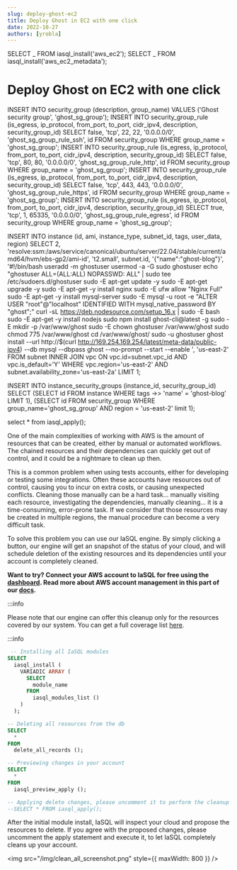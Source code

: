 ```yaml
---
slug: deploy-ghost-ec2
title: Deploy Ghost in EC2 with one click
date: 2022-10-27
authors: [yrobla]
---
```


SELECT _ FROM iasql_install('aws_ec2');
SELECT _ FROM iasql_install('aws_ec2_metadata');

# Deploy Ghost on EC2 with one click

INSERT INTO security_group (description, group_name) VALUES ('Ghost security group', 'ghost_sg_group');
INSERT INTO security_group_rule (is_egress, ip_protocol, from_port, to_port, cidr_ipv4, description, security_group_id)
SELECT false, 'tcp', 22, 22, '0.0.0.0/0', 'ghost_sg_group_rule_ssh', id FROM security_group WHERE group_name = 'ghost_sg_group';
INSERT INTO security_group_rule (is_egress, ip_protocol, from_port, to_port, cidr_ipv4, description, security_group_id)
SELECT false, 'tcp', 80, 80, '0.0.0.0/0', 'ghost_sg_group_rule_http', id FROM security_group WHERE group_name = 'ghost_sg_group';
INSERT INTO security_group_rule (is_egress, ip_protocol, from_port, to_port, cidr_ipv4, description, security_group_id)
SELECT false, 'tcp', 443, 443, '0.0.0.0/0', 'ghost_sg_group_rule_https', id FROM security_group WHERE group_name = 'ghost_sg_group';
INSERT INTO security_group_rule (is_egress, ip_protocol, from_port, to_port, cidr_ipv4, description, security_group_id)
SELECT true, 'tcp', 1, 65335, '0.0.0.0/0', 'ghost_sg_group_rule_egress', id FROM security_group WHERE group_name = 'ghost_sg_group';

INSERT INTO instance (id, ami, instance_type, subnet_id, tags, user_data, region)
SELECT 2, 'resolve:ssm:/aws/service/canonical/ubuntu/server/22.04/stable/current/amd64/hvm/ebs-gp2/ami-id', 't2.small', subnet.id, '{"name":"ghost-blog"}', '#!/bin/bash
useradd -m ghostuser
usermod -a -G sudo ghostuser
echo "ghostuser ALL=(ALL:ALL) NOPASSWD: ALL" | sudo tee /etc/sudoers.d/ghostuser
sudo -E apt-get update -y
sudo -E apt-get upgrade -y
sudo -E apt-get -y install nginx
sudo -E ufw allow "Nginx Full"
sudo -E apt-get -y install mysql-server
sudo -E mysql -u root -e "ALTER USER "root"@"localhost" IDENTIFIED WITH mysql_native_password BY \"ghost\";"
curl -sL https://deb.nodesource.com/setup_16.x | sudo -E bash
sudo -E apt-get -y install nodejs
sudo npm install ghost-cli@latest -g
sudo -E mkdir -p /var/www/ghost
sudo -E chown ghostuser /var/www/ghost
sudo chmod 775 /var/www/ghost
cd /var/www/ghost/
sudo -u ghostuser ghost install --url http://$(curl http://169.254.169.254/latest/meta-data/public-ipv4) --db mysql --dbpass ghost --no-prompt --start --enable
', 'us-east-2' FROM subnet INNER JOIN vpc ON vpc.id=subnet.vpc_id AND vpc.is_default='Y' WHERE vpc.region='us-east-2' AND subnet.availability_zone='us-east-2a' LIMIT 1;

INSERT INTO instance_security_groups (instance_id, security_group_id) SELECT
(SELECT id FROM instance WHERE tags ->> 'name' = 'ghost-blog' LIMIT 1),
(SELECT id FROM security_group WHERE group_name='ghost_sg_group' AND region = 'us-east-2' limit 1);

select \* from iasql_apply();

One of the main complexities of working with AWS is the amount of resources that can be created, either by manual or automated workflows. The chained resources and their dependencies can quickly get out of control,
and it could be a nightmare to clean up then.

This is a common problem when using tests accounts, either for developing or testing some integrations. Often these accounts have resources out of control, causing you to incur on extra costs, or causing unexpected conflicts.
Cleaning those manually can be a hard task... manually visiting each resource, investigating the dependencies, manually cleaning... it is a time-consuming, error-prone task. If we consider that those resources may be created in
multiple regions, the manual procedure can become a very difficult task.

To solve this problem you can use our IaSQL engine. By simply clicking a button, our engine will get an snapshot of the status of your cloud, and will schedule deletion of the existing resources and its dependencies until your account is completely cleaned.

**Want to try? Connect your AWS account to IaSQL for free using the [dashboard](https://iasql.com). Read more about AWS account management in this part of our [docs](https://iasql.com/docs/aws/).**

:::info

Please note that our engine can offer this cleanup only for the resources covered by our system. You can get a full coverage list <a href="https://github.com/iasql/iasql-engine#aws-services-with-significant-api-coverage">here</a>.

:::info

```sql TheButton[AWS account cleanup]="Clean your AWS Account"
 -- Installing all IaSQL modules
SELECT
  iasql_install (
    VARIADIC ARRAY (
      SELECT
        module_name
      FROM
        iasql_modules_list ()
    )
  );

-- Deleting all resources from the db
SELECT
  *
FROM
  delete_all_records ();

-- Previewing changes in your account
SELECT
  *
FROM
  iasql_preview_apply ();

-- Applying delete changes, please uncomment it to perform the cleanup
--SELECT * FROM iasql_apply();
```

After the initial module install, IaSQL will inspect your cloud and propose the resources to delete.
If you agree with the proposed changes, please uncomment the apply statement and execute it, to let IaSQL completely cleans up your account.

<img src="/img/clean_all_screenshot.png" style={{ maxWidth: 800 }} />
